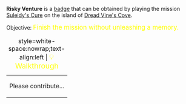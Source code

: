 '''Risky Venture''' is a [[Badges|badge]] that can be obtained by playing the mission [[Suleidy's Cure]] on the island of [[Dread Vine's Cove]].

Objective: <big style="color:yellow">Finish the mission without unleashing a memory.</big>

{| class="mw-collapsible mw-collapsed"
|+ style=white-space:nowrap;text-align:left | <big style="color:yellow">💡 Walkthrough</big>
|-
| Please contribute...
|}